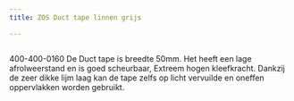 ```yaml
---
title: ZOS Duct tape linnen grijs

---
```



<Image src={imageProduct} width={imageProduct.width} alt="" />


400-400-0160
De Duct tape is breedte 50mm. Het heeft een lage afrolweerstand en is goed scheurbaar, Extreem hogen kleefkracht. Dankzij de zeer dikke lijm laag kan de tape zelfs op licht vervuilde en oneffen oppervlakken worden gebruikt.

